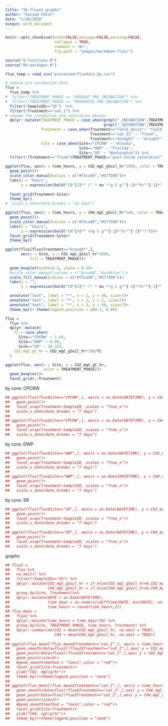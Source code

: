 ```yaml
---
title: "5b-fluxes_graphs"
author: "Kaizad Patel"
date: "1/20/2020"
output: word_document
---
```


```r
knitr::opts_chunk$set(echo=FALSE,message=FALSE,warning=FALSE,
                      collapse = TRUE,
                      comment = "#>",
                      fig.path = "images/markdown-flux/")
```

```r
source("0-functions.R")
source("0b-packages.R")

flux_temp = read_csv("processed/fluxdata_kp.csv")

```

```r
# remove pre-incubation data
flux = 
  flux_temp %>% 
#  filter(!TREATMENT_PHASE == "DROUGHT_PRE_INCUBATION") %>% 
#  filter(!TREATMENT_PHASE == "DROUGHT4C_PRE_INCUBATION") %>% 
  filter(!SampleID=="S5")  %>% 
  filter(!Treatment=="sat_I") %>% 
# rename the incubation and saturation phases  
  dplyr::mutate(TREATMENT_PHASE = case_when(grepl("_INCUBATION",TREATMENT_PHASE)~"incubation",
                                            grepl("_SATURATION",TREATMENT_PHASE)~"post-incub saturation"),
                Treatment = case_when(Treatment=="field_moist"~ "field moist",
                                      Treatment=="sat_II" ~ "flood",
                                      Treatment=="drought" ~ "drought"),
                Site = case_when(Site=="CPCRW" ~ "Alaska",
                                 Site=="DWP" ~ "Florida",
                                 Site=="SR" ~ "Washington")) %>% 
  filter(!(Treatment=="flood"&TREATMENT_PHASE=="post-incub saturation"))
```

```r
ggplot(flux, aes(x = time_hours, y = CO2_mgC_gSoil_hr*1000, color = TREATMENT_PHASE))+
  geom_point()+
  scale_color_manual(values = c("#f3ca40","#577590"))+
  labs(x = "hours",
       y = expression(bold("CO"[2]*" (" * mu *"g C g"^{-1}*"hr"^{-1}*")")))+
  
  facet_grid(Treatment~Site)+
  theme_kp()
#  scale_x_date(date_breaks = "14 days")

ggplot(flux, aes(x = time_hours, y = CH4_mgC_gSoil_hr*1e6, color = TREATMENT_PHASE))+
  geom_point()+
  scale_color_manual(values = c("#f3ca40","#577590"))+
  labs(x = "hours",
       y = expression(bold("CH"[4]*" (ng C g"^{-1}*"hr"^{-1}*")")))+
  facet_grid(Treatment~Site)+
  theme_kp()
```

```r
ggplot(flux[flux$Treatment=="drought",], 
       aes(x = Site, y = CO2_mgC_gSoil_hr*1000,
           fill = TREATMENT_PHASE))+
  
  geom_boxplot(width=0.5, alpha = 0.5)+
  #scale_color_manual(values = c("grey40","darkblue"))+
  scale_fill_manual(values = c("#f3ca40","#577590"))+
  labs(x = "",
       y = expression(bold("CO"[2]*" (" * mu *"g C g"^{-1}*"hr"^{-1}*")")))+

  annotate("text", label = "*", x = 1, y = 40, size=7)+
  annotate("text", label = "*", x = 2, y = 2, size=7)+
  annotate("text", label = "*", x = 3, y = 50, size=7)+
  theme_kp()+ theme(legend.position = c(0.3, 0.8))

```


```r
flux = 
  flux %>% 
  dplyr::mutate(
    TC = case_when(
      Site=="CPCRW" ~ 1.43,
      Site=="DWP" ~ 0.98,
      Site=="SR" ~ 10.32),
    CO2_mgC_gC_hr = CO2_mgC_gSoil_hr*100/TC
  ) 

ggplot(flux, aes(x = Site, y = CO2_mgC_gC_hr,
                 color = TREATMENT_PHASE))+
  geom_boxplot()+
  facet_grid(.~Treatment)
```

by core: CPCRW


```r
## ggplot(flux[flux$Site=="CPCRW",], aes(x = as.Date(DATETIME), y = CO2_mgC_gSoil_hr, color = TREATMENT_PHASE))+
##   geom_point()+
##   facet_wrap(Treatment~SampleID, scales = "free_x")+
##   scale_x_date(date_breaks = "7 days")
## 
## ggplot(flux[flux$Site=="CPCRW",], aes(x = as.Date(DATETIME), y = CH4_mgC_gSoil_hr*1000000, color = ## TREATMENT_PHASE))+
##   geom_point()+
##   facet_wrap(Treatment~SampleID, scales = "free_x")+
##   scale_x_date(date_breaks = "7 days")
```

by core: DWP
```r
## ggplot(flux[flux$Site=="DWP",], aes(x = as.Date(DATETIME), y = CO2_mgC_gSoil_hr, color = TREATMENT_PHASE))+
##   geom_point()+
##   facet_wrap(Treatment~SampleID, scales = "free_x")+
##   scale_x_date(date_breaks = "7 days")
## 
## ggplot(flux[flux$Site=="DWP",], aes(x = as.Date(DATETIME), y = CH4_mgC_gSoil_hr*1000000, color = ## TREATMENT_PHASE))+
##   geom_point()+
##   facet_wrap(Treatment~SampleID, scales = "free_x")+
##   scale_x_date(date_breaks = "7 days")
```

by core: SR

```r
## ggplot(flux[flux$Site=="SR",], aes(x = as.Date(DATETIME), y = CO2_mgC_gSoil_hr, color = TREATMENT_PHASE))+
##   geom_point()+
##   facet_wrap(Treatment~SampleID, scales = "free_x")+
##   scale_x_date(date_breaks = "7 days")
## 
## ggplot(flux[flux$Site=="SR",], aes(x = as.Date(DATETIME), y = CH4_mgC_gSoil_hr*1000000, color = TREATMENT_PHASE))+
##   geom_point()+
##   facet_wrap(Treatment~SampleID, scales = "free_x")+
##   scale_x_date(date_breaks = "7 days")
```

graphs

```r
## flux2 = 
##   flux %>% 
##   na.omit() %>% 
##   filter(!SampleID=="S5") %>% 
##   dplyr::mutate(CO2_mgC_gSoil_hr = if_else(CO2_mgC_gSoil_hr>0,CO2_mgC_gSoil_hr, as.numeric(NA)),
##                 CH4_mgC_gSoil_hr = if_else(CH4_mgC_gSoil_hr>0,CH4_mgC_gSoil_hr, as.numeric(NA))) %>%
##   group_by(Site, Treatment)%>% 
##   dplyr::mutate(DATE = as.Date(DATETIME),
##                 time_days = as.numeric(difftime(DATE, min(DATE), units = "days")),
##                 time_hours = round(time_hours,2))
## flux_mean = 
##   flux2 %>% 
##   dplyr::mutate(time_hours = time_days*24) %>% 
##   group_by(Site, TREATMENT_PHASE, time_hours, Treatment) %>% 
##   dplyr::summarise(CO2 = mean(CO2_mgC_gSoil_hr, na.omit = TRUE),
##                    CH4 = mean(CH4_mgC_gSoil_hr, na.omit = TRUE))
## 
## ggplot(flux_mean[!flux_mean$Treatment=="sat_I",], aes(x = time_hours, y = CO2, color = TREATMENT_PHASE))+
##   geom_smooth(data=flux2[!flux2$Treatment=="sat_I",],aes( y = CO2_mgC_gSoil_hr, group = SampleID), se = FALSE, ## color = "grey",alpha = 0.5, size=0.5)+
##   geom_point(data=flux2[!flux2$Treatment=="sat_I",],aes( y = CO2_mgC_gSoil_hr, group = SampleID), color = ## "grey",alpha = 0.5, size=1)+
##   geom_point(size=3)+
##   #geom_smooth(method = "loess",color = "red")+
##   facet_grid(Site~Treatment)+
##   ylab("CO2, mgC/g/hr")+
##   theme_kp()+theme(legend.position = "none")
## 
## ggplot(flux_mean[!flux_mean$Treatment=="sat_I",], aes(x = time_hours, y = CH4*1e6, color = TREATMENT_PHASE))+
##   geom_smooth(data=flux[!flux$Treatment=="sat_I",],aes( y = CH4_mgC_gSoil_hr*1e6, group = SampleID), se = FALSE, ## color = "grey",alpha = 0.7)+
##   geom_point(data=flux[!flux$Treatment=="sat_I",],aes( y = CH4_mgC_gSoil_hr*1e6, group = SampleID), color = ## "grey",alpha = 0.5, size=1)+
##   geom_point(size=2)+
##   #geom_smooth(method = "loess",color = "red")+
##   facet_grid(Site~Treatment)+
##   ylab("CH4, ngC/g/hr")+
##   theme_kp()+theme(legend.position = "none")


```

